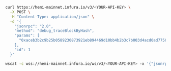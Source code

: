 
<Tabs>
<TabItem value="curl" label="curl">

```bash
curl https://hemi-mainnet.infura.io/v3/<YOUR-API-KEY> \
  -X POST \
  -H "Content-Type: application/json" \
  -d '{
    "jsonrpc": "2.0",
    "method": "debug_traceBlockByHash",
    "params": [
      "0xaceb3b2c9b25b0589230873921eb894469d10bb4b2b3c7b003d4acd0ad77563e"
    ],
    "id": 1
  }'
```

</TabItem>
<TabItem value="WSS" label="WSS">

```bash
wscat -c wss://hemi-mainnet.infura.io/ws/v3/<YOUR-API-KEY> -x '{"jsonrpc": "2.0", "method": "debug_traceBlockByHash", "params": ["0xaceb3b2c9b25b0589230873921eb894469d10bb4b2b3c7b003d4acd0ad77563e"], "id": 1}'
```

</TabItem>
</Tabs>